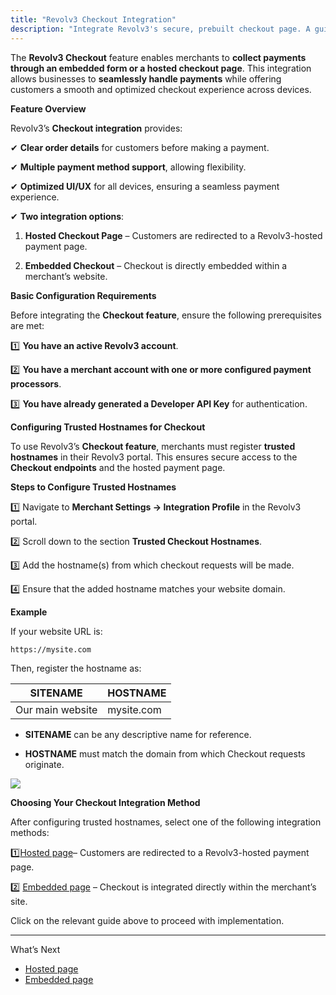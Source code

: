```yaml
---
title: "Revolv3 Checkout Integration"
description: "Integrate Revolv3's secure, prebuilt checkout page. A guide to configuration, customization, and processing payments."
---
```


The **Revolv3 Checkout** feature enables merchants to **collect payments through an embedded form or a hosted checkout page**. This integration allows businesses to **seamlessly handle payments** while offering customers a smooth and optimized checkout experience across devices.

**Feature Overview**

Revolv3’s **Checkout integration** provides:

✔ **Clear order details** for customers before making a payment.

✔ **Multiple payment method support**, allowing flexibility.

✔ **Optimized UI/UX** for all devices, ensuring a seamless payment experience.

✔ **Two integration options**:

1. **Hosted Checkout Page** – Customers are redirected to a Revolv3-hosted payment page.

2. **Embedded Checkout** – Checkout is directly embedded within a merchant’s website.

**Basic Configuration Requirements**

Before integrating the **Checkout feature**, ensure the following prerequisites are met:

1️⃣ **You have an active Revolv3 account**.

2️⃣ **You have a merchant account with one or more configured payment processors**.

3️⃣ **You have already generated a Developer API Key** for authentication.

**Configuring Trusted Hostnames for Checkout**

To use Revolv3’s **Checkout feature**, merchants must register **trusted hostnames** in their Revolv3 portal. This ensures secure access to the **Checkout endpoints** and the hosted payment page.

**Steps to Configure Trusted Hostnames**

1️⃣ Navigate to **Merchant Settings → Integration Profile** in the Revolv3 portal.

2️⃣ Scroll down to the section **Trusted Checkout Hostnames**.

3️⃣ Add the hostname(s) from which checkout requests will be made.

4️⃣ Ensure that the added hostname matches your website domain.

**Example**

If your website URL is:

```
https://mysite.com
```

Then, register the hostname as:

| **SITENAME**     | **HOSTNAME** |
| ---------------- | ------------ |
| Our main website | mysite.com   |

* **SITENAME** can be any descriptive name for reference.

* **HOSTNAME** must match the domain from which Checkout requests originate.

![](\images\docs\c5ac49f-image.png)

**Choosing Your Checkout Integration Method**

After configuring trusted hostnames, select one of the following integration methods:

1️⃣[Hosted page](doc:hosted-page)– Customers are redirected to a Revolv3-hosted payment page.

2️⃣ [Embedded page](doc:embedded) – Checkout is integrated directly within the merchant’s site.

Click on the relevant guide above to proceed with implementation.

***

What’s Next

* [Hosted page](/docs/hosted-page)
* [Embedded page](/docs/embedded)
